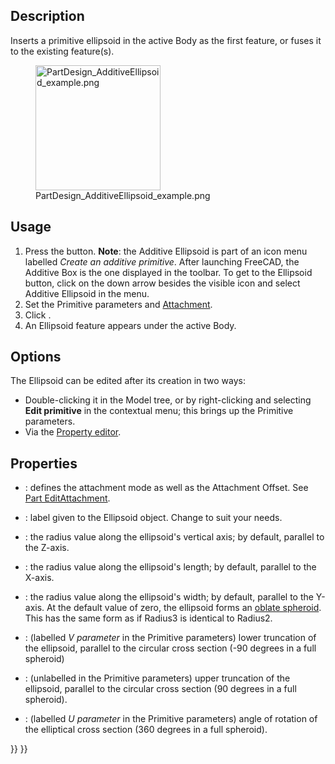 <languages/>

{{Docnav
|[[PartDesign_AdditiveCone|Additive cone]]
|[[PartDesign_AdditiveTorus|Additive torus]]
|[[PartDesign_Workbench|PartDesign]]
|IconL=PartDesign_AdditiveCone.svg
|IconR=PartDesign_AdditiveTorus.svg
|IconC=Workbench_PartDesign.svg
}}

{{GuiCommand
|Name=PartDesign AdditiveEllipsoid
|MenuLocation=Part Design → Create an additive primitive → Additive Ellipsoid
|Workbenches=[[PartDesign_Workbench|PartDesign]]
|Version=0.17
|SeeAlso=[[PartDesign_CompPrimitiveAdditive|PartDesign CompPrimitiveAdditive]], [[PartDesign_SubtractiveEllipsoid|PartDesign SubtractiveEllipsoid]]
}}

==Description==

Inserts a primitive ellipsoid in the active Body as the first feature, or fuses it to the existing feature(s).

[[File:PartDesign_AdditiveEllipsoid_example.png|200px]]

==Usage==

# Press the {{Button|[[Image:PartDesign AdditiveEllipsoid.svg|24px]] '''Additive Ellipsoid'''}} button. '''Note''': the Additive Ellipsoid is part of an icon menu labelled ''Create an additive primitive''. After launching FreeCAD, the Additive Box is the one displayed in the toolbar. To get to the Ellipsoid button, click on the down arrow besides the visible icon and select Additive Ellipsoid in the menu.
# Set the Primitive parameters and [[Part_EditAttachment|Attachment]].
# Click {{Button|OK}}.
# An Ellipsoid feature appears under the active Body.

==Options==

The Ellipsoid can be edited after its creation in two ways:
* Double-clicking it in the Model tree, or by right-clicking and selecting '''Edit primitive''' in the contextual menu; this brings up the Primitive parameters.
* Via the [[Property_editor|Property editor]].

==Properties==

* {{PropertyData|Attachment}}: defines the attachment mode as well as the Attachment Offset. See [[Part_EditAttachment|Part EditAttachment]].
* {{PropertyData|Label}}: label given to the Ellipsoid object. Change to suit your needs.
* {{PropertyData|Radius1}}: the radius value along the ellipsoid's vertical axis; by default, parallel to the Z-axis.
* {{PropertyData|Radius2}}: the radius value along the ellipsoid's length; by default, parallel to the X-axis.
* {{PropertyData|Radius3}}: the radius value along the ellipsoid's width; by default, parallel to the Y-axis. At the default value of zero, the ellipsoid forms an [http://en.wikipedia.org/wiki/Oblate_spheroid oblate spheroid]. This has the same form as if Radius3 is identical to Radius2.
* {{PropertyData|Angle1}}: (labelled ''V parameter'' in the Primitive parameters) lower truncation of the ellipsoid, parallel to the circular cross section (-90 degrees in a full spheroid)
* {{PropertyData|Angle2}}: (unlabelled in the Primitive parameters) upper truncation of the ellipsoid, parallel to the circular cross section (90 degrees in a full spheroid).
* {{PropertyData|Angle3}}: (labelled ''U parameter'' in the Primitive parameters) angle of rotation of the elliptical cross section (360 degrees in a full spheroid).


{{Docnav
|[[PartDesign_AdditiveCone|Additive cone]]
|[[PartDesign_AdditiveTorus|Additive torus]]
|[[PartDesign_Workbench|PartDesign]]
|IconL=PartDesign_AdditiveCone.svg
|IconR=PartDesign_AdditiveTorus.svg
|IconC=Workbench_PartDesign.svg
}}

{{PartDesign_Tools_navi{{#translation:}}}}
{{Userdocnavi{{#translation:}}}}